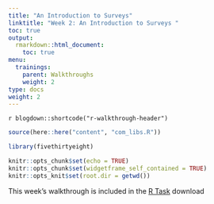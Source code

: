 ```yaml
---
title: "An Introduction to Surveys"
linktitle: "Week 2: An Introduction to Surveys "
toc: true
output:
  rmarkdown::html_document:
    toc: true
menu:
  trainings:
    parent: Walkthroughs
    weight: 2
type: docs
weight: 2
---
```


`r blogdown::shortcode("r-walkthrough-header")`

```r
source(here::here("content", "com_libs.R"))
```

```r
library(fivethirtyeight)
```

```r
knitr::opts_chunk$set(echo = TRUE)
knitr::opts_chunk$set(widgetframe_self_contained = TRUE) 
knitr::opts_knit$set(root.dir = getwd())
```

This week's walkthrough is included in the [R Task](/modules/02-module/#associated-task) download

